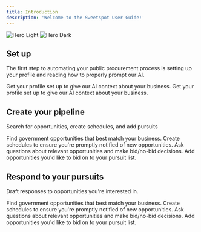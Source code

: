 ```yaml
---
title: Introduction
description: 'Welcome to the Sweetspot User Guide!'
---
```


<img
  className="block dark:hidden"
  src="/images/hero-logo.png"
  alt="Hero Light"
/>
<img
  className="hidden dark:block"
  src="/images/hero-logo.png"
  alt="Hero Dark"
/>

## Set up

The first step to automating your public procurement process is setting up your profile and reading how to properly prompt our AI.

<CardGroup cols={2}>
  <Card
    title="Profile"
    icon="bolt"
    href="https://mintlify.com/docs/quickstart"
  >
    Get your profile set up to give our AI context about your business.
  </Card>
    <Card
      title="Prompting Guide"
      icon="bolt"
      href="https://mintlify.com/docs/prompting-guide"
  >
    Get your profile set up to give our AI context about your business.
  </Card>
</CardGroup>

## Create your pipeline

Search for opportunities, create schedules, and add pursuits

<CardGroup cols={2}>
  <Card
    title="Search"
    icon="magnifying-glass"
    href="https://sweetspot.mintlify.app/essentials/search"
  >
    Find government opportunities that best match your business.
  </Card>
  <Card
    title="Schedules"
    icon="bell"
    href="https://sweetspot.mintlify.app/essentials/schedules"
  >
    Create schedules to ensure you're promptly notified of new opportunities.
  </Card>
  <Card
    title="Opportunity Chat"
    icon="message-lines"
    href="https://sweetspot.mintlify.app/essentials/opportunity-chat"
  >
    Ask questions about relevant opportunities and make bid/no-bid decisions.
  </Card>
  <Card
    title="Pursuits"
    icon="compass"
    href="https://sweetspot.mintlify.app/essentials/pursuits"
  >
    Add opportunities you'd like to bid on to your pursuit list.
  </Card>

  ## Respond to your pursuits

Draft responses to opportunities you're interested in.

<CardGroup cols={2}>
  <Card
    title="Prompting Guide"
    icon="magnifying-glass"
    href="https://sweetspot.mintlify.app/essentials/search"
  >
    Find government opportunities that best match your business.
  </Card>
  <Card
    title="Schedules"
    icon="bell"
    href="https://sweetspot.mintlify.app/essentials/schedules"
  >
    Create schedules to ensure you're promptly notified of new opportunities.
  </Card>
  <Card
    title="Opportunity Chat"
    icon="message-lines"
    href="https://sweetspot.mintlify.app/essentials/opportunity-chat"
  >
    Ask questions about relevant opportunities and make bid/no-bid decisions.
  </Card>
  <Card
    title="Pursuits"
    icon="compass"
    href="https://sweetspot.mintlify.app/essentials/pursuits"
  >
    Add opportunities you'd like to bid on to your pursuit list.
  </Card>
</CardGroup>
